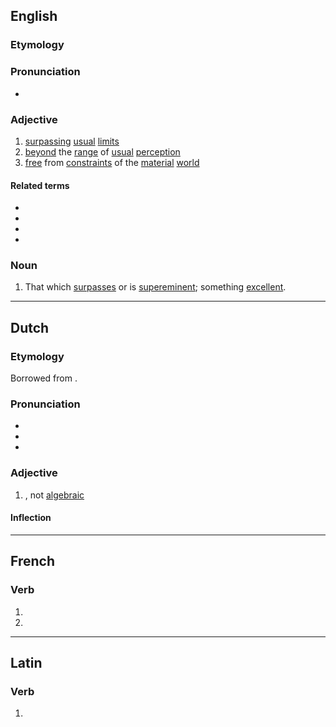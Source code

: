 ==English==

===Etymology===
{{suffix|transcend|ent|lang=en}}

===Pronunciation===
* {{IPA|/tɹæn(t)ˈsɛndənt/|lang=en}}

===Adjective===
{{en-adj}}

# [[surpass]]ing [[usual]] [[limit]]s
# [[beyond]] the [[range]] of [[usual]] [[perception]]
# [[free]] from [[constraint]]s of the [[material]] [[world]]

====Related terms====
* {{l|en|transcendence}}
* {{l|en|transcendency}}
* {{l|en|transcendental}}
* {{l|en|transcendently}}

===Noun===
{{en-noun}}

# That which [[surpass]]es or is [[supereminent]]; something [[excellent]].

----

==Dutch==

===Etymology===
Borrowed from {{bor|nl|la|trānscendēns}}. {{etystub|nl}}

===Pronunciation===
* {{IPA|lang=nl|/ˌtrɑn.sɛnˈdɛnt/}}
* {{hyphenation|lang=nl|trans|cen|dent}}
* {{rhyme|lang=nl|ɛnt}}

===Adjective===
{{nl-adj|-}}

# {{lb|nl|mathematic}} {{l|en|transcendental}}, not [[algebraic]]

====Inflection====
{{nl-decl-adj||-}}

----

==French==

===Verb===
{{head|fr|verb form}}

# {{inflection of|transcender||3|p|pres|indc|lang=fr}}
# {{inflection of|transcender||3|p|pres|subj|lang=fr}}

----

==Latin==

===Verb===
{{la-verb-form|transcendent}}

# {{inflection of|transcendō||3|p|futr|actv|indc|lang=la}}
